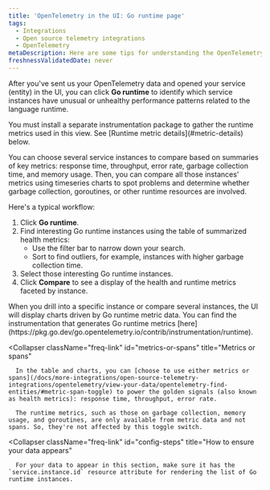 ```yaml
---
title: 'OpenTelemetry in the UI: Go runtime page'
tags:
  - Integrations
  - Open source telemetry integrations
  - OpenTelemetry
metaDescription: Here are some tips for understanding the OpenTelemetry Go runtime page in the New Relic UI.
freshnessValidatedDate: never
---
```


After you've sent us your OpenTelemetry data and opened your service (entity) in the UI, you can click <DoNotTranslate>**Go runtime**</DoNotTranslate> to identify which service instances have unusual or unhealthy performance patterns related to the language runtime.

<Callout variant="important">
  You must install a separate instrumentation package to gather the runtime metrics used in this view. See [Runtime metric details](#metric-details) below.
</Callout>

You can choose several service instances to compare based on summaries of key metrics: response time, throughput, error rate, garbage collection time, and memory usage. Then, you can compare all those instances' metrics using timeseries charts to spot problems and determine whether garbage collection, goroutines, or other runtime resources are involved.

Here's a typical workflow:

1. Click <DoNotTranslate>**Go runtime**</DoNotTranslate>.
2. Find interesting Go runtime instances using the table of summarized health metrics:
   * Use the filter bar to narrow down your search.
   * Sort to find outliers, for example, instances with higher garbage collection time.
3. Select those interesting Go runtime instances.
4. Click <DoNotTranslate>**Compare**</DoNotTranslate> to see a display of the health and runtime metrics faceted by instance.

<CollapserGroup>
  <Collapser
      className="freq-link"
      id="metric-details"
      title="Runtime metric details"
  >
      When you drill into a specific instance or compare several instances, the UI will display charts driven by Go runtime metric data. You can find the instrumentation that generates Go runtime metrics [here](https://pkg.go.dev/go.opentelemetry.io/contrib/instrumentation/runtime).
  </Collapser>

  <Collapser
      className="freq-link"
      id="metrics-or-spans"
      title="Metrics or spans"
  >
      In the table and charts, you can [choose to use either metrics or spans](/docs/more-integrations/open-source-telemetry-integrations/opentelemetry/view-your-data/opentelemetry-find-entities/#metric-span-toggle) to power the golden signals (also known as health metrics): response time, throughput, error rate.

      The runtime metrics, such as those on garbage collection, memory usage, and goroutines, are only available from metric data and not spans. So, they're not affected by this toggle switch.
  </Collapser>

  <Collapser
      className="freq-link"
      id="config-steps"
      title="How to ensure your data appears"
  >
      For your data to appear in this section, make sure it has the `service.instance.id` resource attribute for rendering the list of Go runtime instances.
  </Collapser>
</CollapserGroup>
